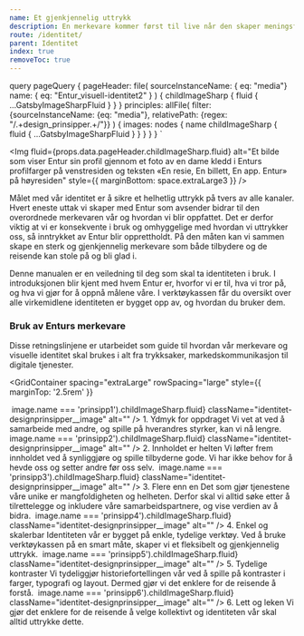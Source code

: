 ```yaml
---
name: Et gjenkjennelig uttrykk
description: En merkevare kommer først til live når den skaper meningsfulle og minneverdige opplevelser.
route: /identitet/
parent: Identitet
index: true
removeToc: true
---
```






  query pageQuery {
    pageHeader: file(
    sourceInstanceName: { eq: "media"}
    name: {
      eq: "Entur_visuell-identitet2"
    }
    ) {
      childImageSharp {
        fluid {
          ...GatsbyImageSharpFluid
        }
      }
    }
    principles: allFile(
      filter: {sourceInstanceName: {eq: "media"}, relativePath: {regex: "/.+design_prinsipper.+/"}}
    ) { 
      images: nodes {
        name
        childImageSharp {
          fluid {
            ...GatsbyImageSharpFluid
          }
        }
      }
    }
  }
`

<PageHeader />

<Img
  fluid={props.data.pageHeader.childImageSharp.fluid}
  alt="Et bilde som viser Entur sin profil gjennom et foto av en dame kledd i 
      Enturs profilfarger på venstresiden og teksten «En resie, En billett, En app. 
      Entur» på høyresiden"
  style={{ marginBottom: space.extraLarge3 }}
/>

Målet med vår identitet er å sikre et helhetlig uttrykk på tvers av alle kanaler. Hvert eneste uttak 
vi skaper med Entur som avsender bidrar til den overordnede merkevaren vår og hvordan vi blir oppfattet. 
Det er derfor viktig at vi er konsekvente i bruk og omhyggelige med hvordan vi uttrykker oss, så 
inntrykket av Entur blir opprettholdt. På den måten kan vi sammen skape en sterk og gjenkjennelig 
merkevare som både tilbydere og de reisende kan stole på og bli glad i.

<BaseCardDesignEntur>
  <StrongText>Denne manualen er en veiledning til deg som skal ta identiteten i bruk.</StrongText>
  <UnorderedList>
    <ListItem>I introduksjonen blir kjent med hvem Entur er, hvorfor vi er til, hva vi tror på, og hva vi gjør for å oppnå målene våre.</ListItem>
    <ListItem>I verktøykassen får du oversikt over alle virkemidlene identiteten er bygget opp av, og hvordan du bruker dem.</ListItem>
  </UnorderedList>
</BaseCardDesignEntur>

### Bruk av Enturs merkevare

Disse retningslinjene er utarbeidet som guide til hvordan vår merkevare og visuelle identitet skal brukes i alt fra trykksaker, markedskommunikasjon til digitale tjenester.

<GridContainer
  spacing="extraLarge"
  rowSpacing="large"
  style={{ marginTop: '2.5rem' }}
>
  <GridItem small={12} medium={6}>
    <Img fluid={props.data.principles.images.find(image => image.name === 'prinsipp1').childImageSharp.fluid} className="identitet-designprinsipper__image" alt="" />
    <Paragraph margin="none">
      <StrongText>1. Ydmyk for oppdraget</StrongText>
    </Paragraph>
    <Paragraph>
      Vi vet at ved å samarbeide med andre, og spille på hverandres styrker, kan
      vi nå lengre.
    </Paragraph>
  </GridItem>
  <GridItem small={12} medium={6}>
    <Img fluid={props.data.principles.images.find(image => image.name === 'prinsipp2').childImageSharp.fluid} className="identitet-designprinsipper__image" alt="" />
    <Paragraph margin="none">
      <StrongText>2. Innholdet er helten</StrongText>
    </Paragraph>
    <Paragraph>
      Vi løfter frem innholdet ved å synliggjøre og spille tilbyderne gode. Vi
      har ikke behov for å hevde oss og setter andre før oss selv.
    </Paragraph>
  </GridItem>
  <GridItem small={12} medium={6}>
    <Img fluid={props.data.principles.images.find(image => image.name === 'prinsipp3').childImageSharp.fluid} className="identitet-designprinsipper__image" alt="" />
    <Paragraph margin="none">
      <StrongText>3. Flere enn en</StrongText>
    </Paragraph>
    <Paragraph>
      Det som gjør tjenestene våre unike er mangfoldigheten og helheten. Derfor
      skal vi alltid søke etter å tilrettelegge og inkludere våre
      samarbeidspartnere, og vise verdien av å bidra.
    </Paragraph>
  </GridItem>
  <GridItem small={12} medium={6}>
    <Img fluid={props.data.principles.images.find(image => image.name === 'prinsipp4').childImageSharp.fluid} className="identitet-designprinsipper__image" alt="" />
    <Paragraph margin="none">
      <StrongText>4. Enkel og skalerbar</StrongText>
    </Paragraph>
    <Paragraph>
      Identiteten vår er bygget på enkle, tydelige verktøy. Ved å bruke
      verktøykassen på en smart måte, skaper vi et fleksibelt og gjenkjennelig
      uttrykk.
    </Paragraph>
  </GridItem>
  <GridItem small={12} medium={6}>
    <Img fluid={props.data.principles.images.find(image => image.name === 'prinsipp5').childImageSharp.fluid} className="identitet-designprinsipper__image" alt="" />
    <Paragraph margin="none">
      <StrongText>5. Tydelige kontraster</StrongText>
    </Paragraph>
    <Paragraph>
      Vi tydeliggjør historiefortellingen vår ved å spille på kontraster i
      farger, typografi og layout. Dermed gjør vi det enklere for de reisende å
      forstå.
    </Paragraph>
  </GridItem>
  <GridItem small={12} medium={6}>
    <Img fluid={props.data.principles.images.find(image => image.name === 'prinsipp6').childImageSharp.fluid} className="identitet-designprinsipper__image" alt="" />
    <Paragraph margin="none">
      <StrongText>6. Lett og leken</StrongText>
    </Paragraph>
    <Paragraph>
      Vi gjør det enklere for de reisende å velge kollektivt og identiteten vår
      skal alltid uttrykke dette.
    </Paragraph>
  </GridItem>
</GridContainer>
